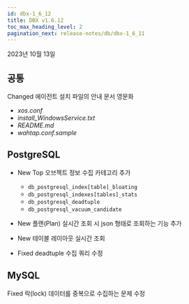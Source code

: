 ```yaml
---
id: dbx-1_6_12
title: DBX v1.6.12
toc_max_heading_level: 2
pagination_next: release-notes/db/dbx-1_6_11
---
```


2023년 10월 13일

## 공통

<p><Status>Changed</Status> 에이전트 설치 파일의 안내 문서 영문화</p>

* *xos.conf*
* *install_WindowsService.txt*
* *README.md*
* *wahtap.conf.sample*


## PostgreSQL

- <Status>New</Status> Top 오브젝트 정보 수집 카테고리 추가 

  * `db_postgresql_index[table]_bloating`
  * `db_postgresql_indexes[tables]_stats`
  * `db_postgresql_deadtuple`
  * `db_postgresql_vacuum_candidate`

- <Status>New</Status> 플랜(Plan) 실시간 조회 시 json 형태로 조회하는 기능 추가

- <Status>New</Status> 테이블 레이아웃 실시간 조회

- <Status>Fixed</Status> deadtuple 수집 쿼리 수정


## MySQL

<p><Status>Fixed</Status> 락(lock) 데이터를 중복으로 수집하는 문제 수정</p>